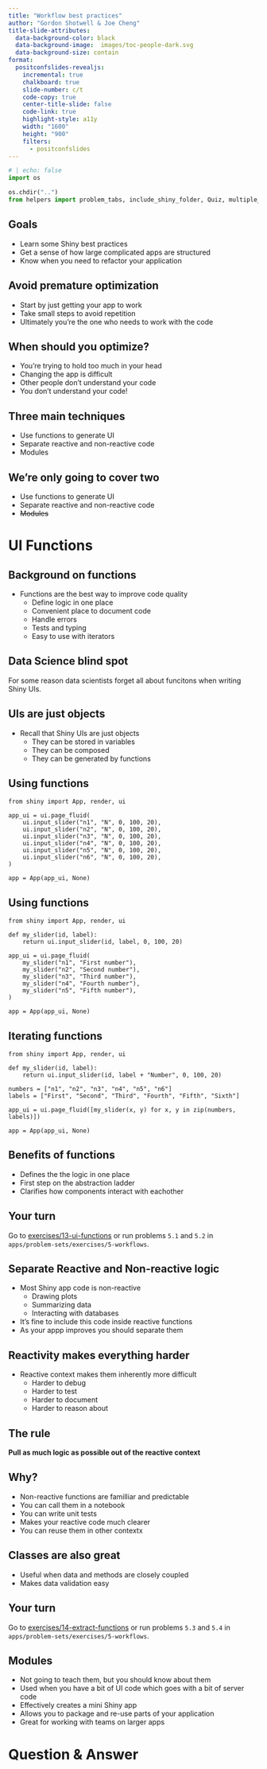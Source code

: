 ```yaml
---
title: "Workflow best practices"
author: "Gordon Shotwell & Joe Cheng"
title-slide-attributes: 
  data-background-color: black
  data-background-image:  images/toc-people-dark.svg
  data-background-size: contain
format:
  positconfslides-revealjs: 
    incremental: true
    chalkboard: true
    slide-number: c/t
    code-copy: true
    center-title-slide: false
    code-link: true
    highlight-style: a11y
    width: "1600"
    height: "900"
    filters:
      - positconfslides
---
```

```python
# | echo: false
import os

os.chdir("..")
from helpers import problem_tabs, include_shiny_folder, Quiz, multiple_choice_app

```

## Goals

- Learn some Shiny best practices
- Get a sense of how large complicated apps are structured
- Know when you need to refactor your application

## Avoid premature optimization

- Start by just getting your app to work
- Take small steps to avoid repetition
- Ultimately you're the one who needs to work with the code

## When should you optimize?
- You're trying to hold too much in your head
- Changing the app is difficult
- Other people don't understand your code
- You don't understand your code!

## Three main techniques
- Use functions to generate UI
- Separate reactive and non-reactive code
- Modules

## We're only going to cover two
::: {.nonincremental}
- Use functions to generate UI
- Separate reactive and non-reactive code
- ~~Modules~~
:::

# UI Functions

## Background on functions
- Functions are the best way to improve code quality
    - Define logic in one place
    - Convenient place to document code
    - Handle errors 
    - Tests and typing
    - Easy to use with iterators

## Data Science blind spot

For some reason data scientists forget all about funcitons when writing Shiny UIs.

## UIs are just objects

- Recall that Shiny UIs are just objects
    - They can be stored in variables
    - They can be composed 
    - They can be generated by functions

## Using functions

```.python
from shiny import App, render, ui

app_ui = ui.page_fluid(
    ui.input_slider("n1", "N", 0, 100, 20),
    ui.input_slider("n2", "N", 0, 100, 20),
    ui.input_slider("n3", "N", 0, 100, 20),
    ui.input_slider("n4", "N", 0, 100, 20),
    ui.input_slider("n5", "N", 0, 100, 20),
    ui.input_slider("n6", "N", 0, 100, 20),
)

app = App(app_ui, None)
```

## Using functions

```.python
from shiny import App, render, ui

def my_slider(id, label):
    return ui.input_slider(id, label, 0, 100, 20)

app_ui = ui.page_fluid(
    my_slider("n1", "First number"),
    my_slider("n2", "Second number"),
    my_slider("n3", "Third number"),
    my_slider("n4", "Fourth number"),
    my_slider("n5", "Fifth number"),
)

app = App(app_ui, None)
```

## Iterating functions

```.python
from shiny import App, render, ui

def my_slider(id, label):
    return ui.input_slider(id, label + "Number", 0, 100, 20)

numbers = ["n1", "n2", "n3", "n4", "n5", "n6"]
labels = ["First", "Second", "Third", "Fourth", "Fifth", "Sixth"]

app_ui = ui.page_fluid([my_slider(x, y) for x, y in zip(numbers, labels)])

app = App(app_ui, None)
```

## Benefits of functions
- Defines the the logic in one place
- First step on the abstraction ladder
- Clarifies how components interact with eachother


## Your turn

Go to [exercises/13-ui-functions](../exercises/13-ui-functions.html) or run problems `5.1` and `5.2` in `apps/problem-sets/exercises/5-workflows`.

## Separate Reactive and Non-reactive logic

- Most Shiny app code is non-reactive
    - Drawing plots
    - Summarizing data
    - Interacting with databases
- It's fine to include this code inside reactive functions
- As your appp improves you should separate them

## Reactivity makes everything harder
- Reactive context makes them inherently more difficult
    - Harder to debug
    - Harder to test
    - Harder to document
    - Harder to reason about

## The rule
**Pull as much logic as possible out of the reactive context**

## Why?
- Non-reactive functions are familliar and predictable
- You can call them in a notebook
- You can write unit tests 
- Makes your reactive code much clearer
- You can reuse them in other contextx

## Classes are also great
- Useful when data and methods are closely coupled
- Makes data validation easy

## Your turn

Go to [exercises/14-extract-functions](../exercises/13-extract-functions.html) or run problems `5.3` and `5.4` in `apps/problem-sets/exercises/5-workflows`.


## Modules
- Not going to teach them, but you should know about them
- Used when you have a bit of UI code which goes with a bit of server code
- Effectively creates a mini Shiny app
- Allows you to package and re-use parts of your application
- Great for working with teams on larger apps

# Question & Answer